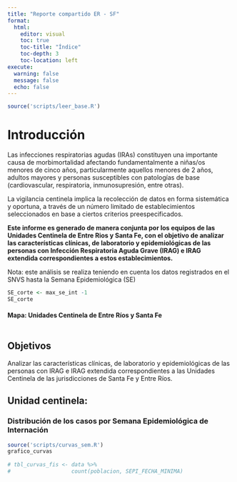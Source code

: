 ```yaml
---
title: "Reporte compartido ER - SF"
format: 
  html:
    editor: visual
    toc: true
    toc-title: "Índice"
    toc-depth: 3
    toc-location: left
execute: 
  warning: false
  message: false
  echo: false
---
```


```r
source('scripts/leer_base.R')
```

# Introducción

Las infecciones respiratorias agudas (IRAs) constituyen una importante causa de morbimortalidad afectando fundamentalmente a niñas/os menores de cinco años, particularmente aquellos menores de 2 años, adultos mayores y personas susceptibles con patologías de base (cardiovascular, respiratoria, inmunosupresión, entre otras).

La vigilancia centinela implica la recolección de datos en forma sistemática y oportuna, a través de un número limitado de establecimientos seleccionados en base a ciertos criterios preespecificados.

**Este informe es generado de manera conjunta por los equipos de las Unidades Centinela de Entre Rios y Santa Fe, con el objetivo de analizar las características clínicas, de laboratorio y epidemiológicas de las personas con Infección Respiratoria Aguda Grave (IRAG) e IRAG extendida correspondientes a estos establecimientos.**

Nota: este análisis se realiza teniendo en cuenta los datos registrados en el SNVS hasta la Semana Epidemiológica (SE)

```r
SE_corte <- max_se_int -1
SE_corte
```

#### Mapa: Unidades Centinela de Entre Ríos y Santa Fe

```r



```

## Objetivos 

Analizar las características clínicas, de laboratorio y epidemiológicas de las personas con IRAG e IRAG extendida correspondientes a las Unidades Centinela de las jurisdicciones de Santa Fe y Entre Ríos.

## Unidad centinela: 

### Distribución de los casos por Semana Epidemiológica de Internación

```r
source('scripts/curvas_sem.R')
grafico_curvas
  
# tbl_curvas_fis <- data %>% 
#                   count(poblacion, SEPI_FECHA_MINIMA)
```

